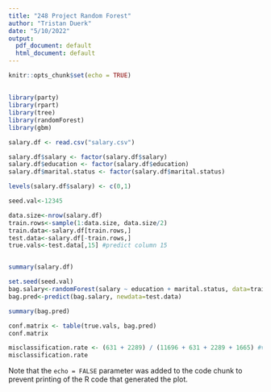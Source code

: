 ---
title: "248 Project Random Forest"
author: "Tristan Duerk"
date: "5/10/2022"
output:
  pdf_document: default
  html_document: default
---

```{r setup, include=FALSE}
knitr::opts_chunk$set(echo = TRUE)
```

## 
```{r salary}
library(party)
library(rpart)
library(tree)
library(randomForest)
library(gbm)

salary.df <- read.csv("salary.csv")

salary.df$salary <- factor(salary.df$salary)
salary.df$education <- factor(salary.df$education)
salary.df$marital.status <- factor(salary.df$marital.status)

levels(salary.df$salary) <- c(0,1)

seed.val<-12345

data.size<-nrow(salary.df)
train.rows<-sample(1:data.size, data.size/2)
train.data<-salary.df[train.rows,]
test.data<-salary.df[-train.rows,]
true.vals<-test.data[,15] #predict column 15


summary(salary.df)

set.seed(seed.val)
bag.salary<-randomForest(salary ~ education + marital.status, data=train.data, mtry=2, importance=TRUE)
bag.pred<-predict(bag.salary, newdata=test.data)

summary(bag.pred)

conf.matrix <- table(true.vals, bag.pred) 
conf.matrix

misclassification.rate <- (631 + 2289) / (11696 + 631 + 2289 + 1665) #values drawn from the confusion matrix
misclassification.rate
```

Note that the `echo = FALSE` parameter was added to the code chunk to prevent printing of the R code that generated the plot.
